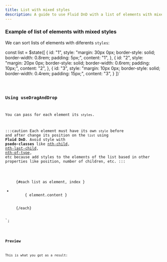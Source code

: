 ```yaml
---
title: List with mixed styles
description: A guide to use Fluid DnD with a list of elements with mixed styles.
---
```



### Example of list of elements with mixed styles

We can sort lists of elements with diferents `styles`:

  const list = $state([
  {
    id: "1",
    style:
      "margin: 30px 0px; border-style: solid; border-width: 0.8rem; padding: 5px;",
    content: "1",
  },
  {
    id: "2",
    style:
      "margin: 20px 0px; border-style: solid; border-width: 0.6rem; padding: 10px;",
    content: "2",
  },
  {
    id: "3",
    style:
      "margin: 10px 0px; border-style: solid; border-width: 0.4rem; padding: 15px;",
    content: "3",
  }
])`

<Code code={listOfNumbers} lang="js" />

### Using useDragAndDrop

You can pass for each element its `styles`.

:::caution
Each element must have its own `style` before and after change its position on the `list` using **Fluid DnD**. Avoid style with **psedo-classes** like [nth-child](https://developer.mozilla.org/es/docs/Web/CSS/:nth-last-child), [nth-last-child](https://developer.mozilla.org/es/docs/Web/CSS/:nth-last-child), [nth-of-type](https://developer.mozilla.org/es/docs/Web/CSS/:nth-of-type), etc because add styles to the elements of the list based in other properties like position, number of children, etc.
:::


<ul use:parent class="block px-2 h-72">
  {#each list as element, index }
    <li
      class="border-solid pl-1 mt-1 border-2"
      data-index={index}
      style={element.style}
    >
      { element.content }
    </li>
  {/each}
</ul>
`;

<Code code={listOfNumberInsideDnD} lang="svelte" mark={highlightsDnD} />

### Preview

This is what you got as a result:

<div class="p-8 bg-[var(--sl-color-gray-6)] h-96">
  <SingleVerticalListWithDiferentStyles client:load />
</div>
